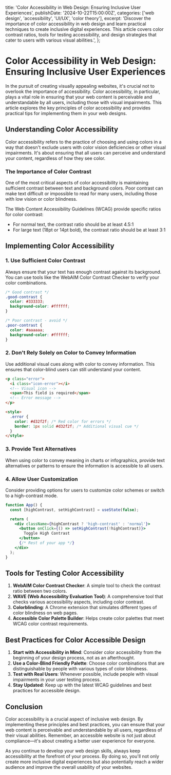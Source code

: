   title:
    'Color Accessibility in Web Design: Ensuring Inclusive User Experiences',
  publishDate: '2024-10-22T15:00:00Z',
  categories: ['web design', 'accessibility', 'UI/UX', 'color theory'],
  excerpt:
    'Discover the importance of color accessibility in web design and learn practical techniques to create inclusive digital experiences. This article covers color contrast ratios, tools for testing accessibility, and design strategies that cater to users with various visual abilities.',
};

# Color Accessibility in Web Design: Ensuring Inclusive User Experiences

In the pursuit of creating visually appealing websites, it's crucial not to overlook the importance of accessibility. Color accessibility, in particular, plays a vital role in ensuring that your web content is perceivable and understandable by all users, including those with visual impairments. This article explores the key principles of color accessibility and provides practical tips for implementing them in your web designs.

## Understanding Color Accessibility

Color accessibility refers to the practice of choosing and using colors in a way that doesn't exclude users with color vision deficiencies or other visual impairments. It's about ensuring that all users can perceive and understand your content, regardless of how they see color.

### The Importance of Color Contrast

One of the most critical aspects of color accessibility is maintaining sufficient contrast between text and background colors. Poor contrast can make text difficult or impossible to read for many users, including those with low vision or color blindness.

The Web Content Accessibility Guidelines (WCAG) provide specific ratios for color contrast:

- For normal text, the contrast ratio should be at least 4.5:1
- For large text (18pt or 14pt bold), the contrast ratio should be at least 3:1

## Implementing Color Accessibility

### 1. Use Sufficient Color Contrast

Always ensure that your text has enough contrast against its background. You can use tools like the WebAIM Color Contrast Checker to verify your color combinations.

```css
/* Good contrast */
.good-contrast {
  color: #333333;
  background-color: #ffffff;
}

/* Poor contrast - avoid */
.poor-contrast {
  color: #aaaaaa;
  background-color: #ffffff;
}
```

### 2. Don't Rely Solely on Color to Convey Information

Use additional visual cues along with color to convey information. This ensures that color-blind users can still understand your content.

```html
<p class="error">
  <i class="icon-error"></i>
  <!-- Visual icon -->
  <span>This field is required</span>
  <!-- Error message -->
</p>

<style>
  .error {
    color: #d32f2f; /* Red color for errors */
    border: 1px solid #d32f2f; /* Additional visual cue */
  }
</style>
```

### 3. Provide Text Alternatives

When using color to convey meaning in charts or infographics, provide text alternatives or patterns to ensure the information is accessible to all users.

### 4. Allow User Customization

Consider providing options for users to customize color schemes or switch to a high-contrast mode.

```jsx
function App() {
  const [highContrast, setHighContrast] = useState(false);

  return (
    <div className={highContrast ? 'high-contrast' : 'normal'}>
      <button onClick={() => setHighContrast(!highContrast)}>
        Toggle High Contrast
      </button>
      {/* Rest of your app */}
    </div>
  );
}
```

## Tools for Testing Color Accessibility

1. **WebAIM Color Contrast Checker**: A simple tool to check the contrast ratio between two colors.
2. **WAVE (Web Accessibility Evaluation Tool)**: A comprehensive tool that checks various accessibility aspects, including color contrast.
3. **Colorblinding**: A Chrome extension that simulates different types of color blindness on web pages.
4. **Accessible Color Palette Builder**: Helps create color palettes that meet WCAG color contrast requirements.

## Best Practices for Color Accessible Design

1. **Start with Accessibility in Mind**: Consider color accessibility from the beginning of your design process, not as an afterthought.
2. **Use a Color-Blind Friendly Palette**: Choose color combinations that are distinguishable by people with various types of color blindness.
3. **Test with Real Users**: Whenever possible, include people with visual impairments in your user testing process.
4. **Stay Updated**: Keep up with the latest WCAG guidelines and best practices for accessible design.

## Conclusion

Color accessibility is a crucial aspect of inclusive web design. By implementing these principles and best practices, you can ensure that your web content is perceivable and understandable by all users, regardless of their visual abilities. Remember, an accessible website is not just about compliance—it's about creating a better user experience for everyone.

As you continue to develop your web design skills, always keep accessibility at the forefront of your process. By doing so, you'll not only create more inclusive digital experiences but also potentially reach a wider audience and improve the overall usability of your websites.
